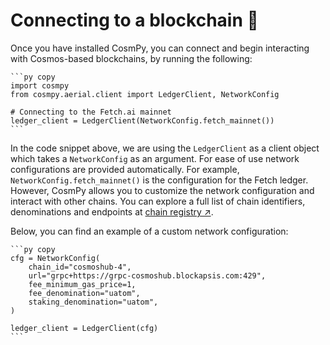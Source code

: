 # Connecting to a blockchain 🔗

Once you have installed CosmPy, you can connect and begin interacting with Cosmos-based blockchains, by running the following:

    ```py copy
    import cosmpy
    from cosmpy.aerial.client import LedgerClient, NetworkConfig

    # Connecting to the Fetch.ai mainnet
    ledger_client = LedgerClient(NetworkConfig.fetch_mainnet())
    ```

In the code snippet above, we are using the `LedgerClient` as a client object which takes a `NetworkConfig` as an argument. For ease of use network configurations are provided automatically. For example, `NetworkConfig.fetch_mainnet()` is the configuration for the Fetch ledger. However, CosmPy allows you to customize the network configuration and interact with other chains. You can explore a full list of chain identifiers, denominations and endpoints at [chain registry ↗️](https://github.com/cosmos/chain-registry/).

Below, you can find an example of a custom network configuration:

    ```py copy
    cfg = NetworkConfig(
        chain_id="cosmoshub-4",
        url="grpc+https://grpc-cosmoshub.blockapsis.com:429",
        fee_minimum_gas_price=1,
        fee_denomination="uatom",
        staking_denomination="uatom",
    )

    ledger_client = LedgerClient(cfg)
    ```
